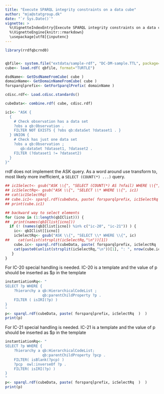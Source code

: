 ```yaml
---
title: "Execute SPARQL integrity constraints on a data cube"
author: "mja@statgroup.dk"
date: "`r Sys.Date()`"
vignette: >
  %\VignetteIndexEntry{Execute SPARQL integrity constraints on a data cube}
  %\VignetteEngine{knitr::rmarkdown}
  \usepackage[utf8]{inputenc}
---
```


```r

library(rrdfqbcrnd0)


qbfile<- system.file("extdata/sample-rdf", "DC-DM-sample.TTL", package="rrdfqbcrnd0")
cube<- load.rdf( qbfile, format="TURTLE")

dsdName<- GetDsdNameFromCube( cube )
domainName<- GetDomainNameFromCube( cube )
forsparqlprefix<- GetForSparqlPrefix( domainName )

cdisc.rdf<- Load.cdisc.standards()

cubeData<- combine.rdf( cube, cdisc.rdf)

ic1<- "ASK {
  {
    # Check observation has a data set
    ?obs a qb:Observation .
    FILTER NOT EXISTS { ?obs qb:dataSet ?dataset1 . }
  } UNION {
    # Check has just one data set
    ?obs a qb:Observation ;
       qb:dataSet ?dataset1, ?dataset2 .
    FILTER (?dataset1 != ?dataset2)
  }
}"

```
rrdf does not implement the ASK query. As a word around use transform to, most likely more inefficient, a `SELECT (COUNT(*) ...)` query.

```r

## ic1Select<- gsub("ASK \\{", "SELECT (COUNT(*) AS ?nfail) WHERE \\{", ic1)
## ic1SelectRq<- gsub("ASK \\{", "SELECT \\* WHERE \\{", ic1)
## cat(ic1SelectRq)
## cube.ic1<- sparql.rdf(cubeData, paste( forsparqlprefix, ic1SelectRq  )  )
## print(cube.ic1)

## backward way to select elements
for (icno in (1:length(qbIClist))) {
##  print(names(qbIClist[icno]))
  if (! (names(qbIClist[icno]) %in% c("ic-20", "ic-21")) ) {
    ic<- qbIClist[[icno]]
    icSelectRq<- gsub("ASK \\{", "SELECT \\* WHERE \\{", ic)
##    cat(unlist(strsplit(icSelectRq,"\n"))[1])
    cube.ic<- sparql.rdf(cubeData, paste( forsparqlprefix, icSelectRq  )  )
    cat(paste0(unlist(strsplit(icSelectRq,"\n"))[1], ": ", nrow(cube.ic), "\n"))
   }
}

```

For IC-20 special handling is needed.
IC-20 is a template and the value of p should be inserted as $p in the template 

```r
instantiationRq<- "
SELECT ?p WHERE {
    ?hierarchy a qb:HierarchicalCodeList ;
                 qb:parentChildProperty ?p .
    FILTER ( isIRI(?p) )
}
"
p<- sparql.rdf(cubeData, paste( forsparqlprefix, icSelectRq  )  )
print(p)
```

For IC-21 special handling is needed.
IC-21 is a template and the value of p should be inserted as $p in the template 

```r
instantiationRq<- "
SELECT ?p WHERE {
    ?hierarchy a qb:HierarchicalCodeList;
                 qb:parentChildProperty ?pcp .
    FILTER( isBlank(?pcp) )
    ?pcp  owl:inverseOf ?p .
    FILTER( isIRI(?p) )
}
"
p<- sparql.rdf(cubeData, paste( forsparqlprefix, icSelectRq  )  )
print(p)
```
